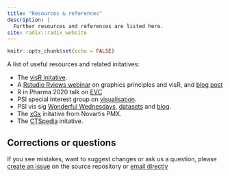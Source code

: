 ```yaml
---
title: "Resources & references"
description: |
  Further resources and references are listed here. 
site: radix::radix_website
---
```


```r
knitr::opts_chunk$set(echo = FALSE)
```

A list of useful resources and related initatives:

* The [visR initative](https://openpharma.github.com/visR).
* A [Rstudio Rviews webinar](https://resources.rstudio.com/webinars/effective-visualizations-for-data-driven-decisions) on graphics principles and visR, and [blog post](https://blog.rstudio.com/2020/04/16/effective-visualizations-for-credible-data-driven-decision-making/)
* R in Pharma 2020 talk on [EVC](assets/EVC_Magnusson_RPharma2020.pdf)
* PSI special interest group on [visualisation](https://www.psiweb.org/sigs-special-interest-groups/visualisation).
* PSI vis sig [Wonderful Wednesdays](https://www.psiweb.org/sigs-special-interest-groups/visualisation/welcome-to-wonderful-wednesdays), [datasets](https://github.com/VIS-SIG/Wonderful-Wednesdays) and [blog](https://vis-sig.github.io/blog/).
* The [xGx](https://opensource.nibr.com/xgx/) initative from Novartis PMX.
* The [CTSpedia](https://www.ctspedia.org/do/view/CTSpedia) initative. 

## Corrections or questions {.appendix}

If you see mistakes, want to suggest changes or ask us a question, please [create an issue](https://github.com/GraphicsPrinciples/GraphicsPrinciples.github.io/issues) on the source repository or [email directly](mailto:bailliem@gmail.com)
